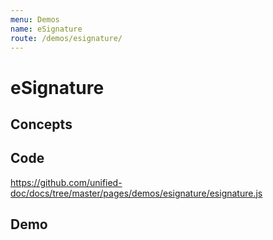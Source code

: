 ```yaml
---
menu: Demos
name: eSignature
route: /demos/esignature/
---
```



# eSignature

## Concepts

## Code
https://github.com/unified-doc/docs/tree/master/pages/demos/esignature/esignature.js

## Demo
<ESignature />
